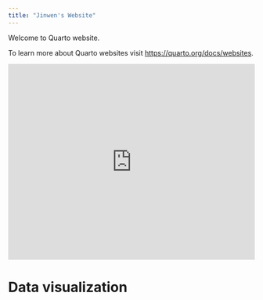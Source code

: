 ```yaml
---
title: "Jinwen's Website"
---
```


Welcome to Quarto website.

To learn more about Quarto websites visit <https://quarto.org/docs/websites>.

```{=html}
<iframe height="400" width="100%" frameborder="no" src="https://jinwchao.shinyapps.io/personal_app/"> </iframe>
```

# Data visualization
